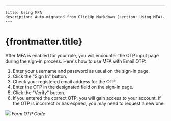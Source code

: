 ---
    title: Using MFA
    description: Auto-migrated from ClickUp Markdown (section: Using MFA).
    ---

# {frontmatter.title}

After MFA is enabled for your role, you will encounter the OTP input page during the sign-in process. Here's how to use MFA with Email OTP:

1. Enter your username and password as usual on the sign-in page.
2. Click the "Sign In" button.
3. Check your registered email address for the OTP.
4. Enter the OTP in the designated field on the sign-in page.
5. Click the "Verify" button.
6. If you entered the correct OTP, you will gain access to your account. If the OTP is incorrect or has expired, you may need to request a new one.

![](https://t3837933.p.clickup-attachments.com/t3837933/f9f14f40-577b-4eb2-b82f-944faf59aec8/image.png)
_Form OTP Code_
